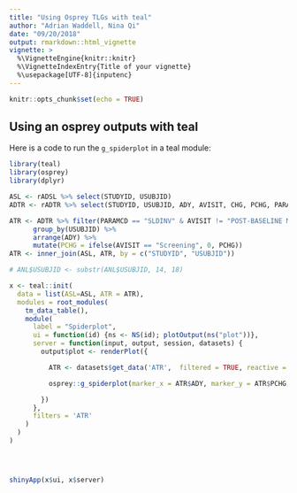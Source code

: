 ```yaml
---
title: "Using Osprey TLGs with teal"
author: "Adrian Waddell, Nina Qi"
date: "09/20/2018"
output: rmarkdown::html_vignette
vignette: >
  %\VignetteEngine{knitr::knitr}
  %\VignetteIndexEntry{Title of your vignette}
  %\usepackage[UTF-8]{inputenc}
---
```


```r
knitr::opts_chunk$set(echo = TRUE)
```

## Using an osprey outputs with teal

Here is a code to run the `g_spiderplot` in a teal module:


```r
library(teal)
library(osprey)
library(dplyr)

ASL <- rADSL %>% select(STUDYID, USUBJID)
ADTR <- rADTR %>% select(STUDYID, USUBJID, ADY, AVISIT, CHG, PCHG, PARAMCD)

ATR <- ADTR %>% filter(PARAMCD == "SLDINV" & AVISIT != "POST-BASELINE MINIMUM") %>%
      group_by(USUBJID) %>%
      arrange(ADY) %>%
      mutate(PCHG = ifelse(AVISIT == "Screening", 0, PCHG))
ATR <- inner_join(ASL, ATR, by = c("STUDYID", "USUBJID"))

# ANL$USUBJID <- substr(ANL$USUBJID, 14, 18)

x <- teal::init(
  data = list(ASL=ASL, ATR = ATR),
  modules = root_modules(
    tm_data_table(),
    module(
      label = "Spiderplot",
      ui = function(id) {ns <- NS(id); plotOutput(ns("plot"))},
      server = function(input, output, session, datasets) {
        output$plot <- renderPlot({

          ATR <- datasets$get_data('ATR',  filtered = TRUE, reactive = TRUE)

          osprey::g_spiderplot(marker_x = ATR$ADY, marker_y = ATR$PCHG, marker_id = ATR$USUBJID, line_colby = ATR$STUDYID)

        })
      },
      filters = 'ATR'
    )
  )
)




shinyApp(x$ui, x$server)


```
